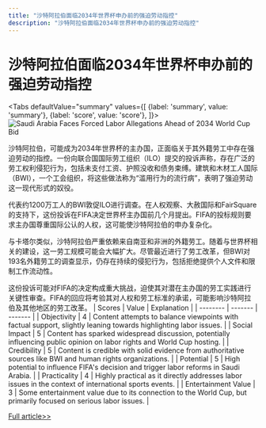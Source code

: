 ```yaml
---
title: "沙特阿拉伯面临2034年世界杯申办前的强迫劳动指控"
description: "沙特阿拉伯面临2034年世界杯申办前的强迫劳动指控"
---
```



# 沙特阿拉伯面临2034年世界杯申办前的强迫劳动指控


<Tabs
	defaultValue="summary"
	values={[
	{label: 'summary', value: 'summary'},
	{label: 'score', value: 'score'},
]}>
<TabItem value="summary">
<img
  src="https://image.informedainews.com/2024/06/Soc-usO-1717722952-0.jpg"
  alt="Saudi Arabia Faces Forced Labor Allegations Ahead of 2034 World Cup Bid"
/>



沙特阿拉伯，可能成为2034年世界杯的主办国，正面临关于其外籍劳工中存在强迫劳动的指控。一份向联合国国际劳工组织（ILO）提交的投诉声称，存在广泛的劳工权利侵犯行为，包括未支付工资、护照没收和债务束缚。建筑和木材工人国际（BWI），一个工会组织，将这些做法称为“滥用行为的流行病”，表明了强迫劳动这一现代形式的奴役。

代表约1200万工人的BWI敦促ILO进行调查。在人权观察、大赦国际和FairSquare的支持下，这份投诉在FIFA决定世界杯主办国前几个月提出。FIFA的投标规则要求主办国尊重国际公认的人权，这可能使沙特阿拉伯的申办复杂化。

与卡塔尔类似，沙特阿拉伯严重依赖来自南亚和非洲的外籍劳工。随着与世界杯相关的建设，这一劳工规模可能会大幅扩大。尽管最近进行了劳工改革，但BWI对193名外籍劳工的调查显示，仍存在持续的侵犯行为，包括拒绝提供个人文件和限制工作流动性。

这份投诉可能对FIFA的决定构成重大挑战，迫使其对潜在主办国的劳工实践进行关键性审查。FIFA的回应将考验其对人权和劳工标准的承诺，可能影响沙特阿拉伯及其他地区的劳工改革。
</TabItem>
<TabItem value="score">
	| Scores     | Value   | Explanation |
	| -------- | ------- | ------- |
	| Objectivity  | 4    | Content attempts to balance viewpoints with factual support, slightly leaning towards highlighting labor issues.    |
	| Social Impact | 5     | Content has sparked widespread discussion, potentially influencing public opinion on labor rights and World Cup hosting.    |
	| Credibility    | 5    | Content is credible with solid evidence from authoritative sources like BWI and human rights organizations.    |
	| Potential    | 5    | High potential to influence FIFA's decision and trigger labor reforms in Saudi Arabia.    |
	| Practicality    | 4    | Highly practical as it directly addresses labor issues in the context of international sports events.    |
	| Entertainment Value    | 3    | Some entertainment value due to its connection to the World Cup, but primarily focused on serious labor issues.    |
</TabItem>
</Tabs>

[Full article>>](https://www.theguardian.com/global-development/article/2024/jun/05/saudi-arabia-trade-union-forced-labour-migrants-complaint-ilo-fifa-2034-world-cup)
